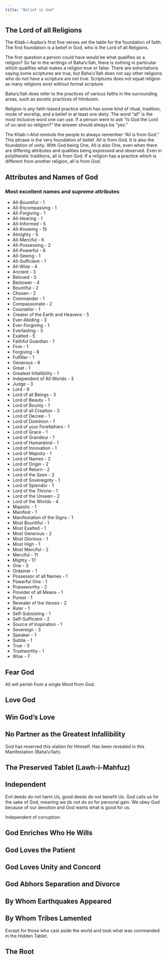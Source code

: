 ```yaml
---
title: "Belief in God"
---
```


## The Lord of all Religions

The Kitab-i-Aqdas's first five verses set the table for the foundation of faith. The first foundation is a belief in God, who is the Lord of all Religions.

The first question a person could have would be what qualifies as a religion? So far in the writings of Baha'u'llah, there is nothing in particular which qualifies what makes a religion true or false. There are exhortations saying some scriptures are true, but Baha'u'llah does not say other religions who do not have a scripture are not true. Scriptures does not equal religion as many religions exist without formal scripture.

Baha'u'llah does refer to the practices of various faiths in the surrounding areas, such as ascetic practices of Hinduism.

Religion is any faith-based practice which has some kind of ritual, tradition, mode of worship, and a belief in at least one diety. The word "all" is the most inclusive word one can use. If a person were to ask "Is God the Lord of so-and-so religion?" the answer should always be "yes."

The Kitab-i-Ahd reminds the people to always remember "All is from God." This phrase is the very foundation of belief. All is from God. It is also the foundation of unity. With God being One, All is also One, even when there are differing attributes and qualities being expressed and observed. Even in polytheistic traditions, all is from God. If a religion has a practice which is different from another religion, all is from God.

## Attributes and Names of God

### Most excellent names and supreme attributes

-   All-Bountiful - 1
-   All-Encompassing - 1
-   All-Forgiving - 1
-   All-Hearing - 1
-   All-Informed - 5
-   All-Knowing - 15
-   Almighty - 5
-   All-Merciful - 6
-   All-Possessing - 2
-   All-Powerful - 6
-   All-Seeing - 1
-   All-Sufficient - 1
-   All-Wise - 4
-   Ancient - 3
-   Beloved - 5
-   Bestower - 4
-   Bountiful - 2
-   Chosen - 2
-   Commander - 1
-   Compassionate - 2
-   Counselor - 1
-   Creator of the Earth and Heavens - 5
-   Ever-Abiding - 3
-   Ever-Forgiving - 1
-   Everlasting - 3
-   Exalted - 5
-   Faithful Guardian - 1
-   Firm - 1
-   Forgiving - 8
-   Fulfiller - 1
-   Generous - 6
-   Great - 1
-   Greatest Infallibility - 1
-   Independent of All Worlds - 3
-   Judge - 3
-   Lord - 9
-   Lord of all Beings - 3
-   Lord of Beauty - 1
-   Lord of Bounty - 1
-   Lord of all Creation - 3
-   Lord of Decree - 1
-   Lord of Dominion - 1
-   Lord of your Forefathers - 1
-   Lord of Grace - 1
-   Lord of Grandeur - 1
-   Lord of Humankind - 1
-   Lord of Innovation - 1
-   Lord of Majesty - 1
-   Lord of Names - 2
-   Lord of Origin - 2
-   Lord of Return - 2
-   Lord of the Seen - 2
-   Lord of Sovereignty - 1
-   Lord of Splendor - 1
-   Lord of the Throne - 1
-   Lord of the Unseen - 2
-   Lord of the Worlds - 4
-   Majestic - 1
-   Manifest - 1
-   Manifestation of the Signs - 1
-   Most Bountiful - 1
-   Most Exalted - 1
-   Most Generous - 2
-   Most Glorious - 1
-   Most High - 1
-   Most Merciful - 2
-   Merciful - 11
-   Mighty - 17
-   One - 3
-   Ordainer - 1
-   Possessor of all Names - 1
-   Powerful One - 1
-   Praiseworthy - 2
-   Provider of all Means - 1
-   Purest - 1
-   Revealer of the Verses - 2
-   Ruler - 1
-   Self-Subsisting - 1
-   Self-Sufficient - 2
-   Source of Inspiration - 1
-   Sovereign - 3
-   Speaker - 1
-   Subtle - 1
-   True - 3
-   Trustworthy - 1
-   Wise - 7

## Fear God

All will perish from a single Word from God.

## Love God

## Win God's Love

## No Partner as the Greatest Infallibility

God has reserved this station for Himself. Has been revealed in this Manifestation (Baha'u'llah).

## The Preserved Tablet (Lawh-i-Mahfuz)

## Independent

Evil deeds do not harm Us, good deeds do not benefit Us. God calls us for the sake of God, meaning we do not do so for personal gain. We obey God because of our devotion and God wants what is good for us.

Independent of corruption.

## God Enriches Who He Wills

## God Loves the Patient

## God Loves Unity and Concord

## God Abhors Separation and Divorce

## By Whom Earthquakes Appeared

## By Whom Tribes Lamented

Except for those who cast aside the world and took what was commanded in the Hidden Tablet.

## The Root

